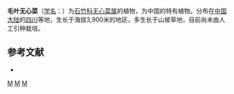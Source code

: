 {{Speciesbox
| taxon = Arenaria(植物) trichophylla
| binomial_authority = [[吴征镒|C. Y. Wu]] ex L. H. Zhou
}}

'''毛叶无心菜'''（[[学名|学名]]：{{lang|la|''Arenaria trichophylla''}}）为[[石竹科|石竹科]][[无心菜属|无心菜属]]的植物，为中国的特有植物。分布在[[中国大陆|中国大陆]]的[[四川|四川]]等地，生长于海拔3,900米的地区，多生长于山坡草地，目前尚未由人工引种栽培。

== 参考文献 ==
<div class="references-small">
* {{cite web| url =http://www.bioinfo.cn/db05/KmzwSpecies.php?action=view&id=3679| title =毛叶无心菜| work =《中国高等植物数据库全库》| publisher =中国科学院微生物研究所| author =昆明植物研究所| accessdate =2009-02-24| deadurl =yes| archiveurl =https://web.archive.org/web/20160305053605/http://www.bioinfo.cn/db05/KmzwSpecies.php?action=view&id=3679| archivedate =2016-03-05}}
</div>
{{Taxonbar|from=Q11126582}}

[[Category:无心菜属|M]]
[[Category:中国特有植物|M]]
[[Category:四川植物|M]]